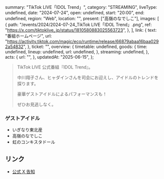   summary: "TikTok LIVE「IDOL Trend」",
  category: "STREAMING",
  liveType: undefined,
  date: "2024-07-24",
  open: undefined,
  start: "20:00",
  end: undefined,
  region: "Web",
  location: "",
  present: ["高嶺のなでしこ"],
  images: [
    {
      path: "/events/2024/2024-07-24_TikTok LIVE「IDOL Trend」.png",
      ref: "https://x.com/tiktoklive_jp/status/1810580883025563723",
    },
  ],
  link: {
    text: "番組ホームページ",
    url: "https://activity.tiktok.com/magic/eco/runtime/release/66879abaa16baa0292a54832",
  },
  ticket: "",
  overview: {
    timetable: undefined,
    goods: {
      time: undefined,
      lineup: undefined,
      url: undefined,
    },
    streaming: undefined,
  },
  acts: {
    url: "",
  },
  updatedAt: "2025-06-15",
};

> TikTok LIVE 公式番組『IDOL Trend』。
>
> 中川翔子さん、ヒャダインさんを司会にお迎えし、アイドルのトレンドを探ります。
>
> 豪華ゲストアイドルによるパフォーマンスも！
>
> ぜひお見逃しなく。

### ゲストアイドル

- いぎなり東北産
- 高嶺のなでしこ
- 虹のコンキスタドール

## リンク

- [公式 X 告知](https://x.com/takanenofficial/status/1810607414976348655)
